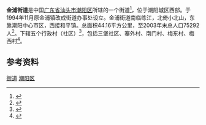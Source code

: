{{中国乡级行政区
|景观照片文件名 = 
|景观照片描述 = 
|汉语拼音 = 
|其他语言 = 
|其他语言名称 = 
|旧称 = 
|地名出处 = 
|位置图文件名 = 
|位置图描述 = 
|自定义图片= 
|建置时间 = 
|政府驻地 = 
|毗邻 = 
|总面积 = 
|总人口 = 
|总人口年份 = 
|户籍人口 = 
|户籍人口年份 = 
|常住人口 = 
|常住人口年份 = 
|人口密度 = 
|GDP = 
|GDP年份 = 
|邮政编码 = 
|电话区号 = 754
|官方网站 = 
|网站名称 = 
|44/05/13/004/000}}

'''金浦街道'''是中国[[广东省|广东省]][[汕头市|汕头市]][[潮阳区|潮阳区]]所辖的一个街道<ref group="参">{{PRC admin/ref sgc|{{PRC admin/parent|44/05/13/004/000}}}}</ref>，位于潮阳城区西部。于1994年11月原金浦镇改成街道办事处设立。金浦街道南临练江，北倚小北山，东靠潮阳中心市区，西接和平镇。总面积44.16平方公里，至2003年末总人口75292人<ref group="参">{{cite web|language=zh-hans|url=http://www.stjhsy.gov.cn/tjsj_v.asp?id=185|title=2003年末各区县分街道、镇户数与人口|publisher=汕头市人口与计划生育局|accessdate=2009-09-14|deadurl=yes|archiveurl=https://web.archive.org/web/20101205132223/http://www.stjhsy.gov.cn/tjsj_v.asp?id=185|archivedate=2010-12-05}}</ref>。下辖五个行政村（社区）<ref group="参">{{PRC admin/ref sgc|44/05/13/004/000}}</ref>，包括三堡社区、寨外村、南门村、梅东村、梅西村<ref group="参">{{cite web|language=zh-hans|url=http://www.gd-info.gov.cn/shtml/cyq/lanmu1/2009/04/23/4029.shtml|title=金浦街道|publisher=广东省情信息库|date=2009-04-23|accessdate=2009-09-14}}{{dead link|date=2018年4月 |bot=InternetArchiveBot |fix-attempted=yes }}</ref>。

==参考资料==
<div class="references-small">
<references group="参"/>
</div>

{{GD-stub}}
{{汕头市潮阳区行政区划}}
[[category:潮阳区行政区划|街道]]
[[category:汕头街道_(行政区划)|潮阳区]]